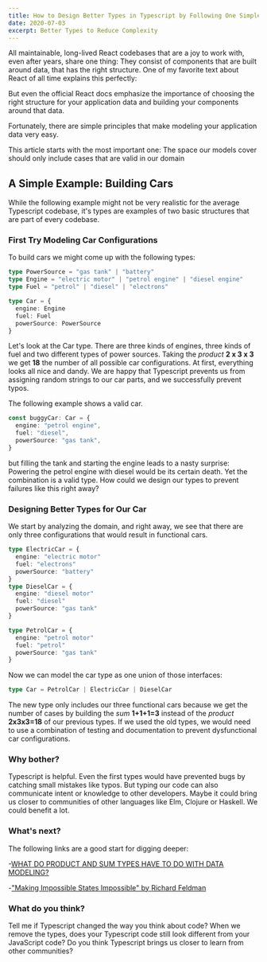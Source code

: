 ```yaml
---
title: How to Design Better Types in Typescript by Following One Simple Principle
date: 2020-07-03
excerpt: Better Types to Reduce Complexity
---
```


All maintainable, long-lived React codebases that are a joy to work with, even after years, share one thing:
They consist of components that are built around data, that has the right structure.
One of my favorite text about React of all time explains this perfectly:

But even the official React docs emphasize the importance of choosing the right structure for your application data and building your components around that data.

Fortunately, there are simple principles that make modeling your application data very easy.

This article starts with the most important one:
The space our models cover should only include cases that are valid in our domain

## A Simple Example: Building Cars

While the following example might not be very realistic for the average Typescript codebase, it's types are examples of two basic structures that are part of every codebase.

### First Try Modeling Car Configurations

To build cars we might come up with the following types:

```typescript
type PowerSource = "gas tank" | "battery"
type Engine = "electric motor" | "petrol engine" | "diesel engine"
type Fuel = "petrol" | "diesel" | "electrons"

type Car = {
  engine: Engine
  fuel: Fuel
  powerSource: PowerSource
}
```

Let's look at the Car type. There are three kinds of engines, three kinds of fuel and two different types of power sources.
Taking the _product_
**2 x 3 x 3**
we get **18** the number of all possible car configurations. At first, everything looks all nice and dandy. We are happy that Typescript prevents us from assigning random strings to our car parts, and we successfully prevent typos.

The following example shows a valid car.

```typescript
const buggyCar: Car = {
  engine: "petrol engine",
  fuel: "diesel",
  powerSource: "gas tank",
}
```

but filling the tank and starting the engine leads to a nasty surprise:
Powering the petrol engine with diesel would be its certain death. Yet the combination is a valid type.
How could we design our types to prevent failures like this right away?

### Designing Better Types for Our Car

We start by analyzing the domain, and right away, we see that there are only three configurations that would result in functional cars.

```typescript
type ElectricCar = {
  engine: "electric motor"
  fuel: "electrons"
  powerSource: "battery"
}
type DieselCar = {
  engine: "diesel motor"
  fuel: "diesel"
  powerSource: "gas tank"
}

type PetrolCar = {
  engine: "petrol motor"
  fuel: "petrol"
  powerSource: "gas tank"
}
```

Now we can model the car type as one union of those interfaces:

```typescript
type Car = PetrolCar | ElectricCar | DieselCar
```

The new type only includes our three functional cars because we get the number of cases by building the _sum_ **1+1+1=3** instead of the _product_ **2x3x3=18** of our previous types.
If we used the old types, we would need to use a combination of testing and documentation to prevent dysfunctional car configurations.

### Why bother?

Typescript is helpful. Even the first types would have prevented bugs by catching small mistakes like typos. But typing our code can also communicate intent or knowledge to other developers. Maybe it could bring us closer to communities of other languages like Elm, Clojure or Haskell. We could benefit a lot.

### What's next?

The following links are a good start for digging deeper:

-[WHAT DO PRODUCT AND SUM TYPES HAVE TO DO WITH DATA MODELING?](https://lispcast.com/what-do-product-and-sum-types-have-to-do-with-data-modeling/)

-["Making Impossible States Impossible" by Richard Feldman](https://youtu.be/IcgmSRJHu_8)

### What do you think?

Tell me if Typescript changed the way you think about code? When we remove the types, does your Typescript code still look different from your JavaScript code?
Do you think Typescript brings us closer to learn from other communities?
